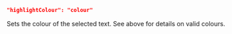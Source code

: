 ```json
"highlightColour": "colour"
```
Sets the colour of the selected text. See above for details on valid colours.
